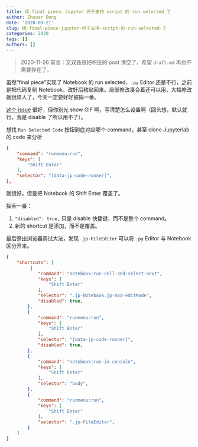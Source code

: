 ```yaml
---
title: 续 final piece，Jupyter 终于支持 script 的 run selected 了
author: Zhuoer Dong
date: '2020-09-21'
slug: 续-final-piece-jupyter-终于支持-script-的-run-selected-了
categories: 2020
tags: []
authors: []
---
```




> 2020-11-26 前言：又双叒叕把积压的 post 清空了，希望 `draft.md` 再也不需要存在了。

虽然“final piece”实现了 Notebook 的 run selected，`.py` Editor 还是不行，之前是把代码复制 Notebook，改好后粘贴回来。局部修改凑合着还可以用，大幅修改就很烦人了，今天一定要好好鼓捣一番。

[这个 issue](https://github.com/jupyterlab/jupyterlab/issues/450#issuecomment-263817275) 很好，但你别光 show GIF 啊，写清楚怎么设置啊（回头想，默认就行，我是 disable 了所以用不了）。

想找 `Run Selected Code` 按钮到底对应哪个 command，甚至 clone Jupyterlab 的 code 来分析

```json
{
    "command": "runmenu:run",
    "keys": [
        "Shift Enter"
    ],
    "selector": "[data-jp-code-runner]",
},
```

就很好，但是把 Notebook 的 Shift Enter 覆盖了。

探索一番：

1. `"disabled": true,` 只是 disable 快捷键，而不是整个 command。
2. 新的 shortcut 是添加，而不是覆盖。

最后祭出浏览器调试大法，发现 `.jp-FileEditor` 可以将 `.py` Editor 与 Notebook 区分开来。

```json
{
    "shortcuts": [
         {
            "command": "notebook:run-cell-and-select-next",
            "keys": [
                "Shift Enter"
            ],
            "selector": ".jp-Notebook.jp-mod-editMode",
            "disabled": true,
        },
        {
            "command": "runmenu:run",
            "keys": [
                "Shift Enter"
            ],
            "selector": "[data-jp-code-runner]",
            "disabled": true,
        },
        {
            "command": "notebook:run-in-console",
            "keys": [
                "Shift Enter"
            ],
            "selector": "body",
        },
        {
            "command": "runmenu:run",
            "keys": [
                "Shift Enter"
            ],
            "selector": ".jp-FileEditor",
        }
    ]
}
```

